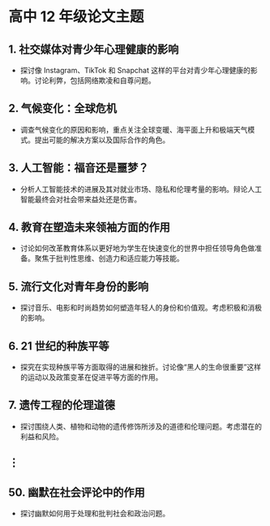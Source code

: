 # 高中 12 年级论文主题


<div style={{ width: "100%", padding: 20, height: "70vh" }}>
  <Chat
    welcome={"嗨，您想讨论或获取一些关于`课堂论文`的想法？"}
    teacherName={"Amy"}
    systemPrompt={"请帮助这位用户找到他（她）想要的`最佳论文思路（话题）并加以解释`。"}
  />
</div>

## 1. 社交媒体对青少年心理健康的影响

- 探讨像 Instagram、TikTok 和 Snapchat 这样的平台对青少年心理健康的影响。讨论利弊，包括网络欺凌和自尊问题。

## 2. 气候变化：全球危机

- 调查气候变化的原因和影响，重点关注全球变暖、海平面上升和极端天气模式。提出可能的解决方案以及国际合作的角色。

## 3. 人工智能：福音还是噩梦？

- 分析人工智能技术的进展及其对就业市场、隐私和伦理考量的影响。辩论人工智能最终会对社会带来益处还是伤害。

## 4. 教育在塑造未来领袖方面的作用

- 讨论如何改革教育体系以更好地为学生在快速变化的世界中担任领导角色做准备。聚焦于批判性思维、创造力和适应能力等技能。

## 5. 流行文化对青年身份的影响

- 探讨音乐、电影和时尚趋势如何塑造年轻人的身份和价值观。考虑积极和消极的影响。

## 6. 21 世纪的种族平等

- 探究在实现种族平等方面取得的进展和挫折。讨论像“黑人的生命很重要”这样的运动以及政策变革在促进平等方面的作用。

## 7. 遗传工程的伦理道德

- 探讨围绕人类、植物和动物的遗传修饰所涉及的道德和伦理问题。考虑潜在的利益和风险。

## ⋮

## 50. 幽默在社会评论中的作用

- 探讨幽默如何用于处理和批判社会和政治问题。
